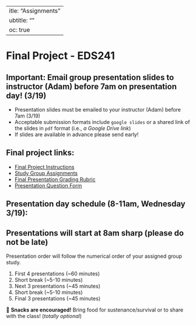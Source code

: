  ---
title: "Assignments"
subtitle: ""
toc: true
---

# Final Project - EDS241

::: {.callout-important}
## Important: Email group presentation slides to instructor (Adam) before 7am on presentation day! (3/19)

- Presentation slides must be emailed to your instructor (Adam) before 7am (3/19) 
- Acceptable submission formats include `google slides` or a shared link of the slides in `pdf` format (i.e., *a Google Drive link*)
- If slides are available in advance please send early!
:::
 
## Final project links: 

- [Final Project Instructions](https://docs.google.com/document/d/1pW-QzEenwRTEu8meupA_ELVcAmOtDSTq11QFCaO1eVY/edit?usp=sharing) 
- [Study Group Assignments](https://docs.google.com/spreadsheets/d/16rPEUDtxgMFQNmf1PkByN9XN1T9oZv00_2_LPFyYLtU/edit?usp=sharing)
- [Final Presentation Grading Rubric](https://docs.google.com/document/d/1R8BPlZ6RZWwygTcijZ5ENhktGFPYdlRGDqkIuVo2hDQ/edit?usp=sharing)
- [Presentation Question Form](https://docs.google.com/document/d/1f1x97nH2liGQhDDN4JBBuFCFXLOGRGRIjTeNMdJuFW8/edit?usp=sharing)
  
  
## Presentation day schedule (8-11am, Wednesday 3/19):

::: {.callout-important}
## Presentations will start at 8am sharp (please do not be late)
Presentation order will follow the numerical order of your assigned group study.
:::

1. First 4 presentations (~60 minutes)
2. Short break (~5-10 minutes)
3. Next 3 presentations (~45 minutes)
4. Short break (~5-10 minutes)
5. Final 3 presentations (~45 minutes)

🍿 **Snacks are encouraged!**  Bring food for sustenance/survival or to share with the class!  (*totally optional*)




